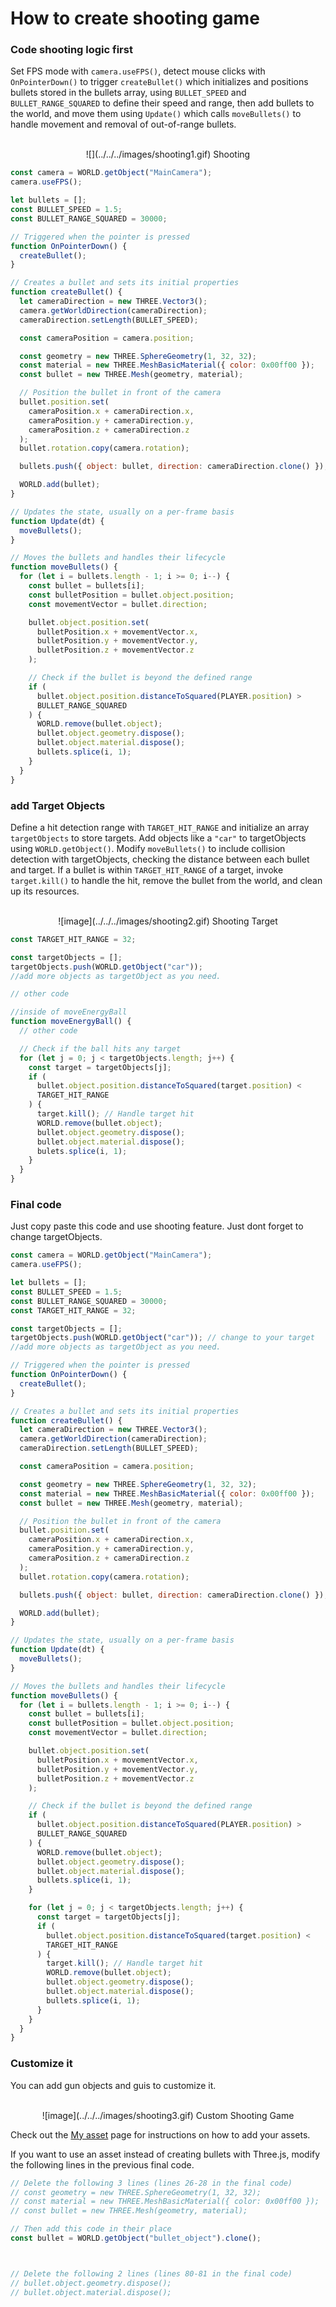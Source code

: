 
# How to create shooting game

<Steps>

### Code shooting logic first

Set FPS mode with `camera.useFPS()`, detect mouse clicks with `OnPointerDown()` to trigger `createBullet()` which initializes and positions bullets stored in the bullets array, using `BULLET_SPEED` and `BULLET_RANGE_SQUARED` to define their speed and range, then add bullets to the world, and move them using `Update()` which calls `moveBullets()` to handle movement and removal of out-of-range bullets.

<br />
<center>![](../../../images/shooting1.gif) Shooting</center>

```js showLineNumbers copy filename="Shooting logic"
const camera = WORLD.getObject("MainCamera");
camera.useFPS();

let bullets = [];
const BULLET_SPEED = 1.5;
const BULLET_RANGE_SQUARED = 30000;

// Triggered when the pointer is pressed
function OnPointerDown() {
  createBullet();
}

// Creates a bullet and sets its initial properties
function createBullet() {
  let cameraDirection = new THREE.Vector3();
  camera.getWorldDirection(cameraDirection);
  cameraDirection.setLength(BULLET_SPEED);

  const cameraPosition = camera.position;

  const geometry = new THREE.SphereGeometry(1, 32, 32);
  const material = new THREE.MeshBasicMaterial({ color: 0x00ff00 });
  const bullet = new THREE.Mesh(geometry, material);

  // Position the bullet in front of the camera
  bullet.position.set(
    cameraPosition.x + cameraDirection.x,
    cameraPosition.y + cameraDirection.y,
    cameraPosition.z + cameraDirection.z
  );
  bullet.rotation.copy(camera.rotation);

  bullets.push({ object: bullet, direction: cameraDirection.clone() });

  WORLD.add(bullet);
}

// Updates the state, usually on a per-frame basis
function Update(dt) {
  moveBullets();
}

// Moves the bullets and handles their lifecycle
function moveBullets() {
  for (let i = bullets.length - 1; i >= 0; i--) {
    const bullet = bullets[i];
    const bulletPosition = bullet.object.position;
    const movementVector = bullet.direction;

    bullet.object.position.set(
      bulletPosition.x + movementVector.x,
      bulletPosition.y + movementVector.y,
      bulletPosition.z + movementVector.z
    );

    // Check if the bullet is beyond the defined range
    if (
      bullet.object.position.distanceToSquared(PLAYER.position) >
      BULLET_RANGE_SQUARED
    ) {
      WORLD.remove(bullet.object);
      bullet.object.geometry.dispose();
      bullet.object.material.dispose();
      bullets.splice(i, 1);
    }
  }
}
```

### add Target Objects

Define a hit detection range with `TARGET_HIT_RANGE` and initialize an array `targetObjects` to store targets. Add objects like a `"car"` to targetObjects using `WORLD.getObject()`. Modify `moveBullets()` to include collision detection with targetObjects, checking the distance between each bullet and target. If a bullet is within `TARGET_HIT_RANGE` of a target, invoke `target.kill()` to handle the hit, remove the bullet from the world, and clean up its resources.

<br />
<center>![image](../../../images/shooting2.gif) Shooting Target</center>

```js showLineNumbers copy filename="Shooting logic" {1, 3-4, 14-26}
const TARGET_HIT_RANGE = 32;

const targetObjects = [];
targetObjects.push(WORLD.getObject("car"));
//add more objects as targetObject as you need.

// other code

//inside of moveEnergyBall
function moveEnergyBall() {
  // other code

  // Check if the ball hits any target
  for (let j = 0; j < targetObjects.length; j++) {
    const target = targetObjects[j];
    if (
      bullet.object.position.distanceToSquared(target.position) <
      TARGET_HIT_RANGE
    ) {
      target.kill(); // Handle target hit
      WORLD.remove(bullet.object);
      bullet.object.geometry.dispose();
      bullet.object.material.dispose();
      bulets.splice(i, 1);
    }
  }
}
```

### Final code

Just copy paste this code and use shooting feature. Just dont forget to change targetObjects.

```js showLineNumbers copy filename="Shooting logic" {10}
const camera = WORLD.getObject("MainCamera");
camera.useFPS();

let bullets = [];
const BULLET_SPEED = 1.5;
const BULLET_RANGE_SQUARED = 30000;
const TARGET_HIT_RANGE = 32;

const targetObjects = [];
targetObjects.push(WORLD.getObject("car")); // change to your target
//add more objects as targetObject as you need.

// Triggered when the pointer is pressed
function OnPointerDown() {
  createBullet();
}

// Creates a bullet and sets its initial properties
function createBullet() {
  let cameraDirection = new THREE.Vector3();
  camera.getWorldDirection(cameraDirection);
  cameraDirection.setLength(BULLET_SPEED);

  const cameraPosition = camera.position;

  const geometry = new THREE.SphereGeometry(1, 32, 32);
  const material = new THREE.MeshBasicMaterial({ color: 0x00ff00 });
  const bullet = new THREE.Mesh(geometry, material);

  // Position the bullet in front of the camera
  bullet.position.set(
    cameraPosition.x + cameraDirection.x,
    cameraPosition.y + cameraDirection.y,
    cameraPosition.z + cameraDirection.z
  );
  bullet.rotation.copy(camera.rotation);

  bullets.push({ object: bullet, direction: cameraDirection.clone() });

  WORLD.add(bullet);
}

// Updates the state, usually on a per-frame basis
function Update(dt) {
  moveBullets();
}

// Moves the bullets and handles their lifecycle
function moveBullets() {
  for (let i = bullets.length - 1; i >= 0; i--) {
    const bullet = bullets[i];
    const bulletPosition = bullet.object.position;
    const movementVector = bullet.direction;

    bullet.object.position.set(
      bulletPosition.x + movementVector.x,
      bulletPosition.y + movementVector.y,
      bulletPosition.z + movementVector.z
    );

    // Check if the bullet is beyond the defined range
    if (
      bullet.object.position.distanceToSquared(PLAYER.position) >
      BULLET_RANGE_SQUARED
    ) {
      WORLD.remove(bullet.object);
      bullet.object.geometry.dispose();
      bullet.object.material.dispose();
      bullets.splice(i, 1);
    }

    for (let j = 0; j < targetObjects.length; j++) {
      const target = targetObjects[j];
      if (
        bullet.object.position.distanceToSquared(target.position) <
        TARGET_HIT_RANGE
      ) {
        target.kill(); // Handle target hit
        WORLD.remove(bullet.object);
        bullet.object.geometry.dispose();
        bullet.object.material.dispose();
        bullets.splice(i, 1);
      }
    }
  }
}
```

### Customize it

You can add gun objects and guis to customize it.

<br />
<center>![image](../../../images/shooting3.gif) Custom Shooting Game</center>

Check out the [My asset](../engine/operate/left/my-asset.mdx) page for instructions on how to add your assets.

If you want to use an asset instead of creating bullets with Three.js, modify the following lines in the previous final code.

```js
// Delete the following 3 lines (lines 26-28 in the final code)
// const geometry = new THREE.SphereGeometry(1, 32, 32);
// const material = new THREE.MeshBasicMaterial({ color: 0x00ff00 });
// const bullet = new THREE.Mesh(geometry, material);

// Then add this code in their place
const bullet = WORLD.getObject("bullet_object").clone();



// Delete the following 2 lines (lines 80-81 in the final code)
// bullet.object.geometry.dispose();
// bullet.object.material.dispose();
```

</Steps>
